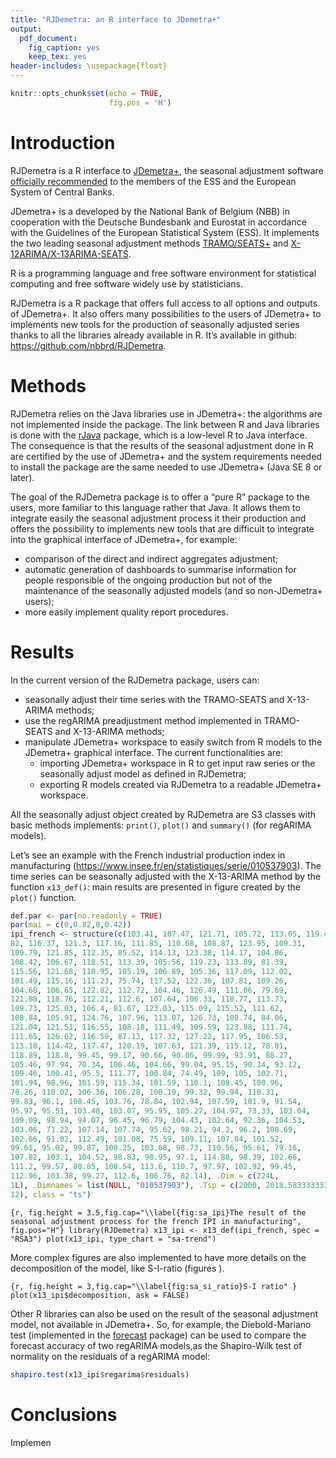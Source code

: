 ```yaml
---
title: "RJDemetra: an R interface to JDemetra+"
output: 
  pdf_document:
    fig_caption: yes
    keep_tex: yes
header-includes: \usepackage{float}
---
```


```r
knitr::opts_chunk$set(echo = TRUE,
                      fig.pos = 'H')
```

# Introduction

RJDemetra is a R interface to [JDemetra+](https://github.com/jdemetra/jdemetra-app), the seasonal adjustment software [officially recommended](https://ec.europa.eu/eurostat/cros/system/files/Jdemetra_%20release.pdf) to the members of the ESS and the European System of Central Banks.

JDemetra+ is a developed by the National Bank of Belgium (NBB) in cooperation with the Deutsche Bundesbank and Eurostat in accordance with the Guidelines of the European Statistical System (ESS). It implements the two leading seasonal adjustment methods [TRAMO/SEATS+](http://www.bde.es/bde/en/secciones/servicios/Profesionales/Programas_estadi/Programas_estad_d9fa7f3710fd821.html) and [X-12ARIMA/X-13ARIMA-SEATS](https://www.census.gov/srd/www/x13as/).

R is a programming language and free software environment for statistical computing and free software widely use by statisticians.

RJDemetra is a R package that offers full access to all options and outputs of JDemetra+. It also offers many possibilities to the users of JDemetra+ to implements new tools for the production of seasonally adjusted series thanks to all the libraries already available in R. It's available in github: <https://github.com/nbbrd/RJDemetra>.


# Methods

RJDemetra relies on the Java libraries use in JDemetra+: the algorithms are not implemented inside the package. The link between R and Java libraries is done with the [rJava](https://CRAN.R-project.org/package=rJava) package, which is a low-level R to Java interface. The consequence is that the results of the seasonal adjustment done in R are certified by the use of JDemetra+ and the system requirements needed to install the package are the same needed to use JDemetra+ (Java SE 8 or later).

The goal of the RJDemetra package is to offer a "pure R" package to the users, more familiar to this language rather that Java. It allows them to integrate easily the seasonal adjustment process it their production and offers the possibility to implements new tools that are difficult to integrate into the graphical interface of JDemetra+, for example:

- comparison of the direct and indirect aggregates adjustment;  
- automatic generation of dashboards to summarise information for people responsible of the ongoing production but not of the maintenance of the seasonally adjusted models (and so non-JDemetra+ users);  
- more easily implement quality report procedures.


# Results


In the current version of the RJDemetra package, users can:

- seasonally adjust their time series with the TRAMO-SEATS and X-13-ARIMA methods;  
- use the regARIMA preadjustment method implemented in TRAMO-SEATS and X-13-ARIMA methods;  
- manipulate JDemetra+ workspace to easily switch from R models to the JDemetra+ graphical interface. The current functionalities are:
    + importing JDemetra+ workspace in R to get input raw series or the seasonally adjust model as defined in RJDemetra;
    + exporting R models created via RJDemetra to a readable JDemetra+ workspace.
    
All the seasonally adjust object created by RJDemetra are S3 classes with basic methods implements: `print()`, `plot()` and `summary()` (for regARIMA models).

Let's see an example with the French industrial production index in manufacturing (<https://www.insee.fr/en/statistiques/serie/010537903>). The time series can be seasonally adjusted with the X-13-ARIMA method by the function `x13_def()`: main results are presented in figure \ref{fig:sa_ipi} created by the `plot()` function.

    
```r
def.par <- par(no.readonly = TRUE)
par(mai = c(0,0.82,0,0.42))
ipi_french <- structure(c(103.41, 107.47, 121.71, 105.72, 113.05, 119.44, 108.09, 
82, 116.37, 121.3, 117.16, 111.85, 110.68, 108.87, 123.95, 109.31, 
109.79, 121.85, 112.35, 85.52, 114.13, 123.38, 114.17, 104.86, 
108.42, 106.67, 118.51, 113.39, 105.56, 119.23, 113.89, 81.39, 
115.56, 121.68, 110.95, 105.19, 106.89, 105.36, 117.09, 112.02, 
101.49, 115.16, 111.23, 75.74, 117.52, 122.36, 107.81, 109.26, 
104.68, 106.65, 122.82, 112.72, 104.46, 126.49, 111.06, 79.69, 
121.88, 118.76, 112.21, 112.6, 107.64, 106.33, 118.77, 113.73, 
109.73, 125.03, 106.4, 81.67, 123.03, 115.09, 115.52, 111.62, 
108.84, 105.91, 124.76, 107.96, 113.07, 126.73, 108.74, 84.06, 
121.04, 121.51, 116.55, 108.18, 111.49, 109.59, 123.98, 111.74, 
111.65, 126.62, 116.59, 87.13, 117.32, 127.22, 117.95, 106.53, 
113.18, 114.42, 117.47, 120.19, 107.63, 121.39, 115.12, 78.81, 
118.89, 118.8, 99.45, 99.17, 90.66, 90.06, 99.99, 93.91, 88.27, 
105.46, 97.94, 70.34, 106.46, 104.66, 99.04, 95.15, 90.34, 93.12, 
109.46, 100.41, 95.5, 111.77, 100.84, 74.49, 109, 105, 102.71, 
101.94, 98.96, 101.59, 115.34, 101.59, 110.1, 108.45, 100.96, 
78.26, 110.02, 106.36, 106.28, 100.19, 99.32, 99.94, 110.31, 
99.83, 96.1, 108.45, 103.76, 78.84, 102.94, 107.59, 101.9, 91.54, 
95.97, 95.51, 103.48, 103.07, 95.95, 105.27, 104.97, 73.33, 103.04, 
109.09, 98.94, 94.07, 96.45, 96.79, 104.43, 102.64, 92.36, 104.53, 
103.06, 71.22, 107.14, 107.74, 95.62, 98.21, 94.2, 96.2, 108.69, 
102.66, 91.02, 112.49, 101.08, 75.59, 109.11, 107.84, 101.52, 
99.61, 95.02, 99.87, 108.25, 103.68, 98.73, 110.56, 95.61, 79.16, 
107.82, 103.1, 104.52, 98.83, 98.95, 97.1, 114.88, 98.39, 102.66, 
111.2, 99.57, 80.85, 108.54, 113.6, 110.7, 97.97, 102.92, 99.45, 
112.96, 103.38, 99.27, 112.6, 106.76, 82.14), .Dim = c(224L, 
1L), .Dimnames = list(NULL, "010537903"), .Tsp = c(2000, 2018.58333333333, 
12), class = "ts")
```

```{r, fig.height = 3.5,fig.cap="\\label{fig:sa_ipi}The result of the seasonal adjustment process for the french IPI in manufacturing", fig.pos="H"}
library(RJDemetra)
x13_ipi <- x13_def(ipi_french, spec = "RSA3")
plot(x13_ipi, type_chart = "sa-trend")
```

More complex figures are also implemented to have more details on the decomposition of the model, like S-I-ratio (figures \ref{fig:sa_si_ratio}).

```{r, fig.height = 3,fig.cap="\\label{fig:sa_si_ratio}S-I ratio" }
plot(x13_ipi$decomposition, ask = FALSE)
```


Other R libraries can also be used on the result of the seasonal adjustment model, not available in JDemetra+. So, for example, the Diebold-Mariano test (implemented in the [forecast](ttps://CRAN.R-project.org/package=forecast ) package) can be used to compare the forecast accuracy of two regARIMA models,as the Shapiro-Wilk test of normality on the residuals of a regARIMA model:

```r
shapiro.test(x13_ipi$regarima$residuals)
```

# Conclusions

Implemen

